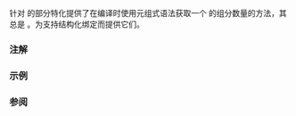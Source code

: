 {{cpp/title|tuple_size{{small|&lt;std::complex&gt;}}}}
{{cpp/numeric/complex/navbar}}
{{ddcl|header=complex|since=c++26|
template&lt; class T &gt;
struct tuple_size&lt;std::complex&lt;T&gt;&gt;
    : std::integral_constant&lt;std::size_t, 2&gt; {};
}}

{{ltt|cpp/utility/tuple_size|std::tuple_size}} 针对 {{lc|std::complex}} 的部分特化提供了在编译时使用元组式语法获取一个 {{tt|complex}} 的组分数量的方法，其总是 {{c|2}}。为支持结构化绑定而提供它们。

{{cpp/types/integral_constant/inherit2|the constant value 2|std::size_t}}

===注解===
{{feature test macro|__cpp_lib_tuple_like|std=C++26|value=202311L|为 {{lc|std::complex}} 添加元组协议}}

===示例===
{{example
|code=
#include &lt;complex&gt;
 
static_assert(std::tuple_size_v&lt;std::complex&lt;float&gt;&gt; == 2);
 
static_assert([]
{
    using namespace std::literals;
    auto [re, im] = -1.5 + 2.5i;
    return re == -1.5 &amp;&amp; im == 2.5;
}());
 
static_assert([]
{
    using namespace std::literals;
    auto z = std::complex&lt;double&gt;{};
    auto&amp; [re, im] = z;
    re = 1.0;
    im = 2.0;
    return z == 1.0 + 2.0i;
}());
 
int main() {}
}}

===参阅===
{{dsc begin}}
{{dsc inc|cpp/language/dsc structured binding}}
{{dsc inc|cpp/utility/dsc tuple_size}}
{{dsc inc|cpp/numeric/complex/dsc tuple_element}}
{{dsc inc|cpp/numeric/complex/dsc get}}
{{dsc end}}

{{langlinks|en|es|ja|ru}}